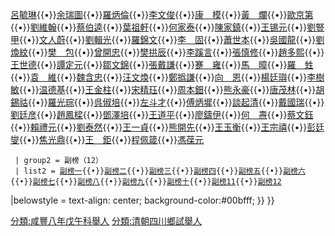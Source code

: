 {{Navbox
|name = 咸豐八年戊午科四川鄉試中式舉人
|title = 咸豐八年戊午科四川鄉試中式舉人
|titlestyle = background-color:#00bfff;
|image =
|style = width:100%;text-align:center; 
|groupstyle = text-align:center; background-color:#00bfff;
|liststyle =  
|state = {{{state<includeonly>|collapsed</includeonly>}}}
|group1 = 
|list1 = 
{{Navbox|child
  |groupstyle = text-align:center; background-color:#00bfff;
  | liststyle = 
  | group1 = 舉人（74）
  | list1 =[[唐遇隆|唐遇隆]]{{•}}[[王懋昭|王懋昭]]{{•}}[[呂毓琳|呂毓琳]]{{•}}[[余瑞圖|余瑞圖]]{{•}}[[羅炳倫|羅炳倫]]{{•}}[[李文俊|李文俊]]{{•}}[[康模|康　模]]{{•}}[[黃爛|黃　爛]]{{•}}[[歐京第|歐京第]]{{•}}[[劉維翰|劉維翰]]{{•}}[[蔡伯逵|蔡伯逵]]{{•}}[[葉祖軒|葉祖軒]]{{•}}[[何家泰|何家泰]]{{•}}[[陳家鎮|陳家鎮]]{{•}}[[王锡元|王锡元]]{{•}}[[劉豎甲|劉豎甲]]{{•}}[[文人蔚|文人蔚]]{{•}}[[劉輯光|劉輯光]]{{•}}[[羅錦文|羅錦文]]{{•}}[[李固|李　固]]{{•}}[[蕭世本|蕭世本]]{{•}}[[吳國龍|吳國龍]]{{•}}[[劉煥紋|劉煥紋]]{{•}}[[樊包|樊　包]]{{•}}[[曾開忠|曾開忠]]{{•}}[[樊拱辰|樊拱辰]]{{•}}[[李蹊言|李蹊言]]{{•}}[[張慎修|張慎修]]{{•}}[[趙多熙|趙多熙]]{{•}}[[王世德|王世德]]{{•}}[[譚定元|譚定元]]{{•}}[[鄒文錦|鄒文錦]]{{•}}[[張戴謙|張戴謙]]{{•}}[[蹇雍|蹇　雍]]{{•}}[[馬暲|馬　暲]]{{•}}[[羅甡|羅　甡]]{{•}}[[袁維|袁　維]]{{•}}[[魏含忠|魏含忠]]{{•}}[[汪文煥|汪文煥]]{{•}}[[鄭撝謙|鄭撝謙]]{{•}}[[向恩|向　恩]]{{•}}[[楊廷璵|楊廷璵]]{{•}}[[李樹敏|李樹敏]]{{•}}[[温德基|温德基]]{{•}}[[王金柱|王金柱]]{{•}}[[宋精珏|宋精珏]]{{•}}[[周本鈿|周本鈿]]{{•}}[[熊永豪|熊永豪]]{{•}}[[唐茂林|唐茂林]]{{•}}[[胡錫祜|胡錫祜]]{{•}}[[羅光琮|羅光琮]]{{•}}[[呉俶培|呉俶培]]{{•}}[[左斗才|左斗才]]{{•}}[[傅炳墀|傅炳墀]]{{•}}[[談起清|談起清]]{{•}}[[戴國瑞|戴國瑞]]{{•}}[[劉廷彦|劉廷彦]]{{•}}[[趙鳳樑|趙鳳樑]]{{•}}[[鄧澤培|鄧澤培]]{{•}}[[王道平|王道平]]{{•}}[[廖鑄伊|廖鑄伊]]{{•}}[[何燾|何　燾]]{{•}}[[蔡文鈺|蔡文鈺]]{{•}}[[賴禮元|賴禮元]]{{•}}[[劉泰然|劉泰然]]{{•}}[[王一貞|王一貞]]{{•}}[[熊開先|熊開先]]{{•}}[[王玉衡|王玉衡]]{{•}}[[王宗禧|王宗禧]]{{•}}[[彭廷燮|彭廷燮]]{{•}}[[焦光鼎|焦光鼎]]{{•}}[[王鉅|王　鉅]]{{•}}[[程佩箴|程佩箴]]{{•}}[[馮葆元|馮葆元]]
  | group2 = 副榜（12）
  | list2 = [[副榜一|副榜一]]{{•}}[[副榜二|副榜二]]{{•}}[[副榜三|副榜三]]{{•}}[[副榜四|副榜四]]{{•}}[[副榜五|副榜五]]{{•}}[[副榜六|副榜六]]{{•}}[[副榜七|副榜七]]{{•}}[[副榜八|副榜八]]{{•}}[[副榜九|副榜九]]{{•}}[[副榜十|副榜十]]{{•}}[[副榜11|副榜11]]{{•}}[[副榜12|副榜12]]
|belowstyle = text-align: center; background-color:#00bfff;
}}
}}

[[分類:咸豐八年戊午科舉人|分類:咸豐八年戊午科舉人]]
[[分類:清朝四川鄉試舉人|分類:清朝四川鄉試舉人]]
